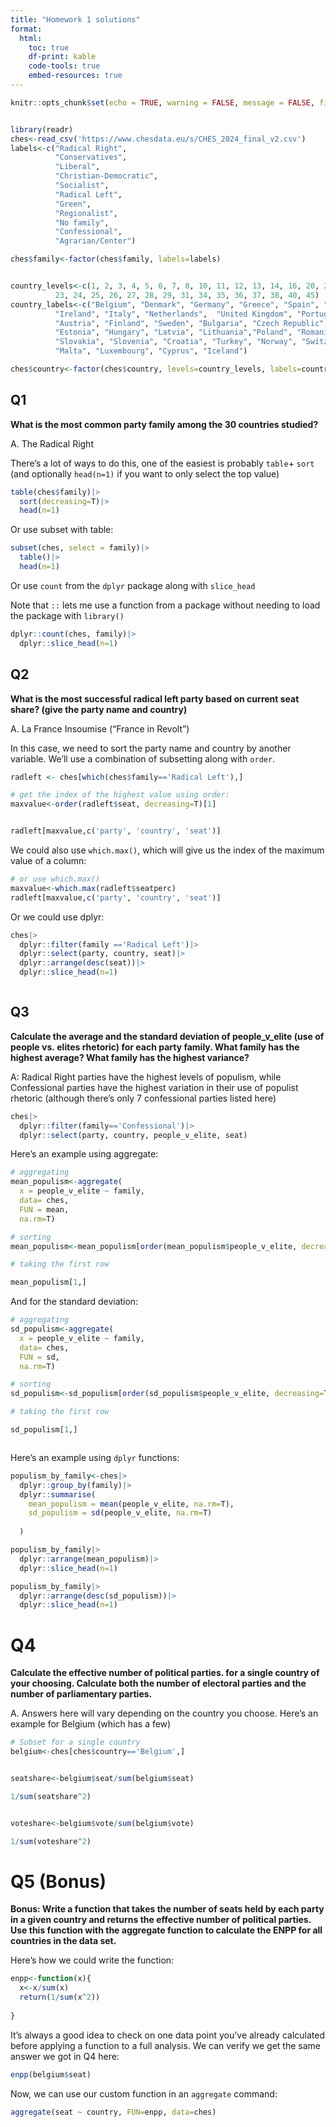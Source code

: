 ```yaml
---
title: "Homework 1 solutions"
format:
  html:
    toc: true
    df-print: kable
    code-tools: true
    embed-resources: true
---
```


```r

knitr::opts_chunk$set(echo = TRUE, warning = FALSE, message = FALSE, fig.align = "center")



```



```r

library(readr)
ches<-read_csv('https://www.chesdata.eu/s/CHES_2024_final_v2.csv')
labels<-c("Radical Right",
          "Conservatives",
          "Liberal", 
          "Christian-Democratic",
          "Socialist",
          "Radical Left",
          "Green", 
          "Regionalist", 
          "No family",
          "Confessional",
          "Agrarian/Center")

ches$family<-factor(ches$family, labels=labels)


country_levels<-c(1, 2, 3, 4, 5, 6, 7, 8, 10, 11, 12, 13, 14, 16, 20, 21, 22, 
          23, 24, 25, 26, 27, 28, 29, 31, 34, 35, 36, 37, 38, 40, 45)
country_labels<-c("Belgium", "Denmark", "Germany", "Greece", "Spain", "France", 
          "Ireland", "Italy", "Netherlands",  "United Kingdom", "Portugal", 
          "Austria", "Finland", "Sweden", "Bulgaria", "Czech Republic",  
          "Estonia", "Hungary", "Latvia", "Lithuania","Poland", "Romania", 
          "Slovakia", "Slovenia", "Croatia", "Turkey", "Norway", "Switzerland", 
          "Malta", "Luxembourg", "Cyprus", "Iceland")

ches$country<-factor(ches$country, levels=country_levels, labels=country_labels)


```


## Q1

**What is the most common party family among the 30 countries studied?**

A. The Radical Right

There's a lot of ways to do this, one of the easiest is probably `table`+ `sort` (and optionally `head(n=1)` if you want to only select the top value)

```r

table(ches$family)|>
  sort(decreasing=T)|>
  head(n=1)

```


Or use subset with table:

```r

subset(ches, select = family)|>
  table()|>
  head(n=1)

```


Or use `count` from the `dplyr` package along with `slice_head`

Note that `::` lets me use a function from a package without needing to load the package with `library()`

```r
dplyr::count(ches, family)|>
  dplyr::slice_head(n=1)

```
## Q2

**What is the most successful radical left party based on current seat share? (give the party name and country)**

A. La France Insoumise ("France in Revolt")

In this case, we need to sort the party name and country by another variable. We'll use a combination of subsetting along with `order`. 




```r
radleft <- ches[which(ches$family=='Radical Left'),]

# get the index of the highest value using order:
maxvalue<-order(radleft$seat, decreasing=T)[1]


radleft[maxvalue,c('party', 'country', 'seat')]


```
We could also use `which.max()`, which will give us the index of the maximum value of a column:

```r
# or use which.max()
maxvalue<-which.max(radleft$seatperc)
radleft[maxvalue,c('party', 'country', 'seat')]

```


Or we could use dplyr:


```r
ches|>
  dplyr::filter(family =='Radical Left')|>
  dplyr::select(party, country, seat)|>
  dplyr::arrange(desc(seat))|>
  dplyr::slice_head(n=1)



```
## Q3

**Calculate the average and the standard deviation of people_v_elite (use of people vs. elites rhetoric) for each party family. What family has the highest average? What family has the highest variance?**

A: Radical Right parties have the highest levels of populism, while Confessional parties have the highest variation in their use of populist rhetoric (although there's only 7 confessional parties listed here)

```r



ches|>
  dplyr::filter(family=='Confessional')|>
  dplyr::select(party, country, people_v_elite, seat)

```

Here's an example using aggregate:

```r

# aggregating
mean_populism<-aggregate(
  x = people_v_elite ~ family,
  data= ches, 
  FUN = mean,
  na.rm=T)

# sorting
mean_populism<-mean_populism[order(mean_populism$people_v_elite, decreasing=T), ]

# taking the first row

mean_populism[1,]


```

And for the standard deviation:

```r

# aggregating
sd_populism<-aggregate(
  x = people_v_elite ~ family,
  data= ches, 
  FUN = sd,
  na.rm=T)

# sorting
sd_populism<-sd_populism[order(sd_populism$people_v_elite, decreasing=T), ]

# taking the first row

sd_populism[1,]



```



Here's an example using `dplyr` functions:

```r

populism_by_family<-ches|>
  dplyr::group_by(family)|>
  dplyr::summarise(
    mean_populism = mean(people_v_elite, na.rm=T),
    sd_populism = sd(people_v_elite, na.rm=T)
    
  )

populism_by_family|>
  dplyr::arrange(mean_populism)|>
  dplyr::slice_head(n=1)

populism_by_family|>
  dplyr::arrange(desc(sd_populism))|>
  dplyr::slice_head(n=1)

```



# Q4

**Calculate the effective number of political parties. for a single country of your choosing. Calculate both the number of electoral parties and the number of parliamentary parties.**

A. Answers here will vary depending on the country you choose. Here's an example for Belgium (which has a few)

```r

# Subset for a single country
belgium<-ches[ches$country=='Belgium',]


seatshare<-belgium$seat/sum(belgium$seat)

1/sum(seatshare^2)


voteshare<-belgium$vote/sum(belgium$vote)

1/sum(voteshare^2)


```


# Q5  (Bonus)

**Bonus: Write a function that takes the number of seats held by each party in a given country and returns the effective number of political parties. Use this function with the aggregate function to calculate the ENPP for all countries in the data set.**

Here's how we could write the function:

```r

enpp<-function(x){
  x<-x/sum(x)
  return(1/sum(x^2))
  
}


```

It's always a good idea to check on one data point you've already calculated before applying a function to a full analysis. We can verify we get the same answer we got in Q4 here:

```r


enpp(belgium$seat)


```

Now, we can use our custom function in an `aggregate` command:

```r

aggregate(seat ~ country, FUN=enpp, data=ches)

```





